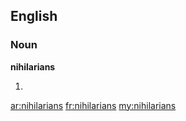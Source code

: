 ==English==

===Noun===
'''nihilarians'''

# {{plural of|[[nihilarian]]}}

[[ar:nihilarians]]
[[fr:nihilarians]]
[[my:nihilarians]]